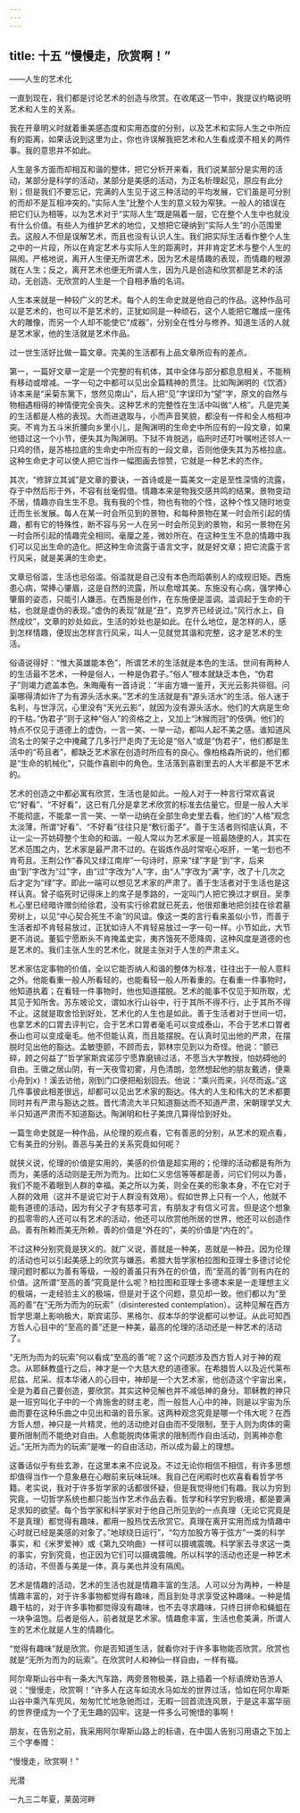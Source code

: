 ```yaml
---
---
---
```

title: 十五 “慢慢走，欣赏啊！”
---




——人生的艺术化

一直到现在，我们都是讨论艺术的创造与欣赏。在收尾这一节中，我提议约略说明艺术和人生的关系。

我在开章明义时就着重美感态度和实用态度的分别，以及艺术和实际人生之中所应有的距离，如果话说到这里为止，你也许误解我把艺术和人生看成漠不相关的两件事。我的意思并不如此。

人生是多方面而却相互和谐的整体，把它分析开来看，我们说某部分是实用的活动，某部分是科学的活动，某部分是美感的活动，为正名析理起见，原应有此分别；但是我们不要忘记，完满的人生见于这三种活动的平均发展，它们虽是可分别的而却不是互相冲突的。”实际人生”比整个人生的意义较为窄狭。一般人的错误在把它们认为相等，以为艺术对于“实际人生”既是隔着一层，它在整个人生中也就没有什么价值。有些人为维护艺术的地位，又想把它硬纳到“实际人生”的小范围里去。这般人不但是误解艺术，而且也没有认识人生。我们把实际生活看作整个人生之中的一片段，所以在肯定艺术与实际人生的距离时，并非肯定艺术与整个人生的隔阂。严格地说，离开人生便无所谓艺术，因为艺术是情趣的表现，而情趣的根源就在人生；反之，离开艺术也便无所谓人生，因为凡是创造和欣赏都是艺术的活动，无创造、无欣赏的人生是一个自相矛盾的名词。

人生本来就是一种较广义的艺术。每个人的生命史就是他自己的作品。这种作品可以是艺术的，也可以不是艺术的，正犹如同是一种顽石，这个人能把它雕成一座伟大的雕像，而另一个人却不能使它“成器”，分别全在性分与修养。知道生活的人就是艺术家，他的生活就是艺术作品。

过一世生活好比做一篇文章。完美的生活都有上品文章所应有的差点。

第一，一篇好文章一定是一个完整的有机体，其中全体与部分都息息相关，不能稍有移动或增减。一字一句之中都可以见出全篇精神的贯注。比如陶渊明的《饮酒》诗本来是“采菊东篱下，悠然见南山”，后人把“见”字误印为“望”字，原文的自然与物相遇相得的神情便完全丧失。这种艺术的完整性在生活中叫做“人格”。凡是完美的生活都是人格的表现。大而进退取与，小而声音笑貌，都没有一件和全人格相冲突。不肯为五斗米折腰向乡里小儿，是陶渊明的生命史中所应有的一段文章，如果他错过这一个小节，便失其为陶渊明。下狱不肯脱逃，临刑时还叮叶嘱咐还邻人一只鸡的债，是苏格拉底的生命史中所应有的一段文章，否则他便失其为苏格拉底。这种生命史才可以使人把它当作一幅图画去惊赞，它就是一种艺术的杰作。

其次，“修辞立其诚”是文章的要诀，一首诗或是一篇美文一定是至性深情的流露，存于中然后形于外，不容有丝毫假借。情趣本来是物我交感共鸣的结果。景物变动不居，情趣亦自生生不息。我有我的个性，物也有物的个性，这种个性又随时地变迁而生长发展。每人在某一时会所见到的景物，和每种景物在某一时会所引起的情趣，都有它的特殊性，断不容与另一人在另一时会所见到的景物，和另一景物在另一时会所引起的情趣完全相同。毫厘之差，微妙所在。在这种生生不息的情趣中我们可以见出生命的造化。把这种生命流露于语言文字，就是好文章；把它流露于言行风采，就是美满的生命史。

文章忌俗滥，生活也忌俗滥。俗滥就是自己没有本色而蹈袭别人的成规旧矩。西施患心病，常捧心肇眉，这是自然的流露，所以愈增其美。东施没有心病，强学捧心肇眉的姿态，只能引人嫌恶。在西施是创作，在东施便是滥调。滥调起于生命的干枯，也就是虚伪的表现。”虚伪的表现”就是“丑”，克罗齐已经说过。”风行水上，自然成纹”，文章的妙处如此，生活的妙处也是如此。在什么地位，是怎样的人，感到怎样情趣，便现出怎样言行风采，叫人一见就觉其谐和完整，这才是艺术的生活。

俗语说得好：“惟大英雄能本色”，所谓艺术的生活就是本色的生活。世间有两种人的生活最不艺术，一种是俗人，一种是伪君子。”俗人”根本就缺乏本色，“伪君子”则竭力遮盖本色。朱晦庵有一首诗说：“半亩方塘一鉴开，天光云影共徘徊。问渠哪得清如许了为有源头活水来。”艺术的生活就是有“源头活水”的生活。俗人迷于名利，与世浮沉，心里没有“天光云影”，就因为没有源头活水。他们的大病是生命的干枯。”伪君子”则于这种“俗人”的资格之上，又加上“沐猴而冠”的伎俩。他们的特点不仅见于道德上的虚伪，一言一笑、一举一动，都叫人起不美之感。谁知道风流名士的架子之中掩藏了几多行尸走肉了无论是“俗人”或是“伪君子”，他们都是生活中的“苟且者”，都缺乏艺术家在创造时所应有的良心。像柏格森所说的，他们都是“生命的机械化”，只能作喜剧中的角色。生活落到喜剧里去的人大半都是不艺术的。

艺术的创造之中都必寓有欣赏，生活也是如此。一般人对于一种言行常欢喜说它“好看”、“不好看”，这已有几分是拿艺术欣赏的标准去估量它。但是一般人大半不能彻底，不能拿一言一笑、一举一动纳在全部生命史里去看，他们的“人格”观念太淡薄，所谓“好看”、“不好看”往往只是“敷衍面子”。善于生活者则彻底认真，不让一尘一芥妨碍整个生命的和谐。一般人常以为艺术家是一班最随便的人，其实在艺术范围之内，艺术家是最严肃不过的。在锻炼作品时常呕心呕肝，一笔一划也不肯苟且。王荆公作“春风又绿江南岸”一句诗时，原来“绿”字是“到”字，后来由“到”字改为“过”字，由“过”字改为“人”字，由“人”字改为“满”字，改了十几次之后才定为“绿”字。即此一端可以想见艺术家的严肃了。善于生活者对于生活也是这样认真。曾子临死时记得床上的席子是季路的，一定叫门人把它换过才螟目。吴季札心里已经暗许赠剑给徐君，没有实行徐君就已死去，他很郑重地把剑挂在徐君墓旁树上，以见“中心契合死生不渝”的风谊。像这一类的言行看来虽似小节，而善于生活者却不肯轻易放过，正犹如诗人不肯轻易放过一字一句一样。小节如此，大节更不消说。董狐宁愿断头不肯掩盖史实，夷齐饿死不愿降周，这种风度是道德的也是艺术的。我们主张人生的艺术化，就是主张对于人生的严肃主义。

艺术家估定事物的价值，全以它能否纳人和谐的整体为标准，往往出于一般人意料之外。他能看重一般人所看轻的，也能看轻一般人所看重的。在看重一件事物时，他知道执着；在看轻一件事物时，他也知道摆脱。艺术的能事不仅见于知所取，尤其见于知所舍。苏东坡论文，谓如水行山谷中，行于其所不得不行，止于其所不得不止。这就是取舍恰到好处，艺术化的人生也是如此。善于生活者对于世间一切，也拿艺术的口胃去评判它，合于艺术口胃者毫毛可以变成泰山，不合于艺术口胃者泰山也可以变成毫毛。他不但能认真，而且能摆脱。在认真时见出他的严肃，在摆脱时见出他的豁达。孟敏堕颤，不顾而去，郭林宗见到以为奇怪。他说：“颤已碎，顾之何益了”哲学家斯宾诺莎宁愿靠磨镜过活，不愿当大学教授，怕妨碍他的自由。王徽之居山阴，有一天夜雪初雾，月色清朗，忽然想起他的朋友戴透，便乘小舟到x｝！溪去访他，刚到门口便把船划回去。他说：“乘兴而来，兴尽而返。”这几件事彼此相差很远，却都可以见出艺术家的豁达。伟大的人生和伟大的艺术都要同时并有严肃与豁达之胜。晋代清流大半只知道豁达而不知道严肃，宋朝理学又大半只知道严肃而不知道豁达。陶渊明和杜子美庶几算得恰到好处。

一篇生命史就是一种作品，从伦理的观点看，它有善恶的分别，从艺术的观点看，它有美丑的分别。善恶与美丑的关系究竟如何呢？

就狭义说，伦理的价值是实用的，美感的价值是超实用的；伦理的活动都是有所为而为，美感的活动则是无所为而为。比如仁义忠信等等都是善，问它们何以为善，我们不能不着眼到人群的幸福。美之所以为美，则全在美的形象本身，不在它对于人群的效用（这并不是说它对于人群没有效用）。假如世界上只有一个人，他就不能有道德的活动，因为有父子才有慈孝可言，有朋友才有信义可言。但是这个想象的孤零零的人还可以有艺术的活动，他还可以欣赏他所居的世界，他还可以创造作品。善有所赖而美无所赖，善的价值是“外在的”，美的价值是“内在的”。

不过这种分别究竟是狭义的。就广义说，善就是一种美，恶就是一种丑。因为伦理的活动也可以引起美感上的欣赏与嫌恶。希腊大哲学家柏拉图和亚理士多德讨论伦理问题时都以为善有等级，一般的善虽只有外在的价值，而“至高的善”则有内在的价值。这所谓“至高的善”究竟是什么呢？柏拉图和亚理士多德本来是一走理想主义的极端，一走经验主义的极端，但是对于这个问题，意见却一致。他们都以为“至高的善”在“无所为而为的玩索”（disinterested contemplation）。这种见解在西方哲学思潮上影响极大，斯宾诺莎、黑格尔、叔本华的学说都可以参证。从此可知西方哲人心目中的“至高的善”还是一种美，最高的伦理的活动还是一种艺术的活动了。

“无所为而为的玩索”何以看成“至高的善”呢？这个问题涉及西方哲人对于神的观念。从耶稣教盛行之后，神才是一个大慈大悲的道德家。在希腊哲人以及近代莱布尼兹、尼采、叔本华诸人的心目中，神却是一个大艺术家，他创造这个宇宙出来，全是为着自己要创造，要欣赏。其实这种见解也并不减低神的身分。耶稣教的神只是一班穷叫化子中的一个肯施舍的财主老，而一般哲人心中的神，则是以宇宙为乐曲而要在这种乐曲之中见出和谐的音乐家。这两种观念究竟是哪一个伟大呢？在西方哲人想，神只是一片精灵，他的活动绝对自由而不受限制，至于人则为肉体的需要所限制而不能绝对自由。人愈能脱肉体需求的限制而作自由活动，则离神亦愈近。”无所为而为的玩索”是唯一的自由活动，所以成为最上的理想。

这番话似乎有些玄渺，在这里本来不应说及。不过无论你相信不相信，有许多思想却值得当作一个意象悬在心眼前来玩味玩味。我自己在闲暇时也欢喜看看哲学书籍。老实说，我对于许多哲学家的话都很怀疑，但是我觉得他们有趣。我以为穷到究竟，一切哲学系统也都只能当作艺术作品去看。哲学和科学穷到极境，都是要满足求知的欲望。每个哲学家和科学家对于他自己所见到的一点真理（无论它究竟是不是真理）都觉得有趣味，都用一股热忱去欣赏它。真理在离开实用而成为情趣中心时就已经是美感的对象了。”地球绕日运行”，“勾方加股方等于弦方”一类的科学事实，和《米罗爱神》或《第九交响曲》一样可以摄魂震魄。科学家去寻求这一类的事实，穷到究竟，也正因为它们可以摄魂震魄。所以科学的活动也还是一种艺术的活动，不但善与美是一体，真与美也并没有隔阂。

艺术是情趣的活动，艺术的生活也就是情趣丰富的生活。人可以分为两种，一种是情趣丰富的，对于许多事物都觉得有趣味，而且到处寻求享受这种趣味。一种是情趣干枯的，对于许多事物都觉得没有趣味，也不去寻求趣味，只终日拼命和蝇蛆在一块争温饱。后者是俗人，前者就是艺术家。情趣愈丰富，生活也愈美满，所谓人生的艺术化就是人生的情趣化。

“觉得有趣味”就是欣赏。你是否知道生活，就看你对于许多事物能否欣赏。欣赏也就是“无所为而为的玩索”。在欣赏时人和神仙一样自由，一样有福。

阿尔卑斯山谷中有一条大汽车路，两旁景物极美，路上插着一个标语牌劝告游人说：“慢慢走，欣赏啊！”许多人在这车如流水马如龙的世界过活，恰如在阿尔卑斯山谷中乘汽车兜风，匆匆忙忙地急驰而过，无暇一回首流连风景，于是这丰富华丽的世界便成为一个了无生趣的囚牢。这是一件多么可惋惜的事啊！

朋友，在告别之前，我采用阿尔卑斯山路上的标语，在中国人告别习用语之下加上三个字奉赠：

“慢慢走，欣赏啊！”

光潜

一九三二年夏，莱茵河畔